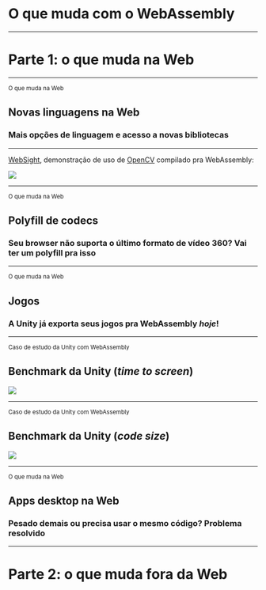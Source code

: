 

# O que muda com o WebAssembly

---


# Parte 1: o que muda na Web

---

<small>O que muda na Web</small>

## Novas linguagens na Web

### Mais opções de linguagem e acesso a novas bibliotecas

---

[WebSight](https://github.com/Web-Sight/WebSight), demonstração de uso de [OpenCV](https://opencv.org/) compilado pra WebAssembly:

![](./assets/images/websightdemo.gif)

---

<small>O que muda na Web</small>

## Polyfill de codecs

### Seu browser não suporta o último formato de vídeo 360? Vai ter um polyfill pra isso

---

<small>O que muda na Web</small>

## Jogos

### A Unity já exporta seus jogos pra WebAssembly _hoje_!

---

<small>Caso de estudo da Unity com WebAssembly</small>

## Benchmark da Unity (_time to screen_)

![](./assets/images/macos-performance-unity.png)

---

<small>Caso de estudo da Unity com WebAssembly</small>

## Benchmark da Unity (_code size_)

![](./assets/images/codesize-unity.png)

---

<small>O que muda na Web</small>

## Apps desktop na Web

### Pesado demais ou precisa usar o mesmo código? Problema resolvido

<!-- ---

<small>O que muda na Web</small>

## Algoritmos pesados na Web

### ? -->

---


# Parte 2: o que muda fora da Web
